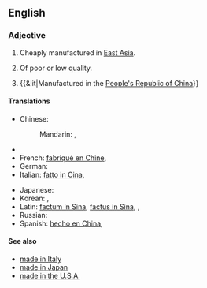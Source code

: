 {{wikipedia}}
==English==

===Adjective===
{{en-adj|pos=[[made]] [[in]] [[China]]|-}}

# {{idiomatic}} Cheaply manufactured in [[East Asia]].
# {{idiomatic}} Of poor or low quality.
# {{&lit|Manufactured in the [[People's Republic of China]]}}

====Translations====
{{trans-top|manufactured in the PRC}}
* Chinese:
*: Mandarin: {{t-|cmn|中國製造|sc=Hani}}, {{t-|cmn|中国制造|tr=Zhōngguó zhìzào|sc=Hani}}
* {{trreq|Finnish}}
* French: [[fabriqué en Chine]], {{t|fr|fabriqué en Chine}}
* German: {{t|de|hergestellt in China}}
* Italian: [[fatto in Cina]], {{t|it|fatto in Cina}}
{{trans-mid}}
* Japanese: {{t|ja|中国製|tr=ちゅうごくせい, Chūgoku-sei|sc=Jpan}}
* Korean: {{t|ko|중국산|tr=Jungguk-san|sc=Kore}}, {{t|ko|中國産|sc=Kore}}
* Latin: [[factum in Sina]], [[factus in Sina]], {{t|la|factum in Sina|n}}, {{t|la|factus in Sina|m}}
* Russian: {{t|ru|сделано в Китае|tr=sdélano v Kitáje|sc=Cyrl}}
* Spanish: [[hecho en China]], {{t|es|hecho en China}}
{{trans-bottom}}

====See also====
* [[made in Italy]]
* [[made in Japan]]
* [[made in the U.S.A.]]